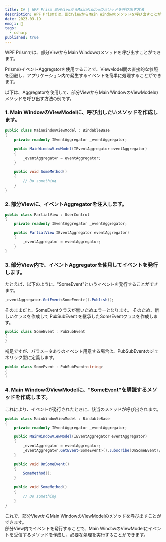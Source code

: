 ```yaml
---
title: C# | WPF Prism 部分ViewからMainWindowのメソッドを呼び出す方法
description: WPF Prismでは、部分ViewからMain Windowのメソッドを呼び出すことができます。PrismのイベントAggregatorを使用することで、ViewModel間の直接的な参照を回避し、アプリケーション内で発生するイベントを簡単に処理することができます。
date: 2023-03-19
emoji: 🏇
tags: 
  - csharp
published: true
---
```


WPF Prismでは、部分ViewからMain Windowのメソッドを呼び出すことができます。

PrismのイベントAggregatorを使用することで、ViewModel間の直接的な参照を回避し、アプリケーション内で発生するイベントを簡単に処理することができます。  

以下は、Aggregatorを使用して、部分ViewからMain WindowのViewModelのメソッドを呼び出す方法の例です。

### 1. Main WindowのViewModelに、呼び出したいメソッドを作成します。

```cs
public class MainWindowViewModel : BindableBase
{
    private readonly IEventAggregator _eventAggregator;

    public MainWindowViewModel(IEventAggregator eventAggregator)
    {
        _eventAggregator = eventAggregator;
    }

    public void SomeMethod()
    {
        // Do something
    }
}
```

### 2. 部分Viewに、イベントAggregatorを注入します。

```cs
public class PartialView : UserControl
{
    private readonly IEventAggregator _eventAggregator;

    public PartialView(IEventAggregator eventAggregator)
    {
        _eventAggregator = eventAggregator;
    }
}
```

### 3. 部分View内で、イベントAggregatorを使用してイベントを発行します。

たとえば、以下のように、"SomeEvent"というイベントを発行することができます。

```cs
_eventAggregator.GetEvent<SomeEvent>().Publish();
```

そのままだと、SomeEventクラスが無いためエラーとなります。
そのため、新しいクラスを作成して PubSubEvent を継承したSomeEventクラスを作成します。
```cs
public class SomeEvent : PubSubEvent
{
}
```

補足ですが、パラメータありのイベント用意する場合は、PubSubEventのジェネリック型に定義します。
```cs
public class SomeEvent : PubSubEvent<string>
{
}
```

### 4. Main WindowのViewModelに、"SomeEvent"を購読するメソッドを作成します。

これにより、イベントが発行されたときに、該当のメソッドが呼び出されます。

```cs
public class MainWindowViewModel : BindableBase
{
    private readonly IEventAggregator _eventAggregator;

    public MainWindowViewModel(IEventAggregator eventAggregator)
    {
        _eventAggregator = eventAggregator;
        _eventAggregator.GetEvent<SomeEvent>().Subscribe(OnSomeEvent);
    }

    public void OnSomeEvent()
    {
        SomeMethod();
    }

    public void SomeMethod()
    {
        // Do something
    }
}
```

これで、部分ViewからMain WindowのViewModelのメソッドを呼び出すことができます。  
部分View内でイベントを発行することで、Main WindowのViewModelにイベントを受信するメソッドを作成し、必要な処理を実行することができます。